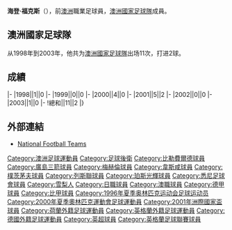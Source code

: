 {{blpunsourced|time=2015-12-26T09:47:15+00:00}}
{{Infobox football biography
|name=海登·福克斯
|image=Hayden Foxe.jpg
|fullname=Hayden Foxe
|birth_date={{Birth date and age|1977|6|23}}
|cityofbirth=[[悉尼|悉尼]]
|countryofbirth=[[澳洲|澳洲]]
|height=
|position=[[後衛_(足球)|後衛]]
|currentclub=
|years1=1997-1998
|clubs1=[[比勒費爾德阿米尼亞德國體育會|比勒費爾德]]
|caps1=
|goals1=
|years2=1998-2000
|clubs2=[[廣島三箭|廣島三箭]]
|caps2=
|goals2=
|years3=2000
|clubs3=[[皇家梅赫倫足球會|梅赫倫]]
|caps3=
|goals3=
|years4=2001-2002
|clubs4=[[西汉姆联足球俱乐部|韋斯咸]]
|caps4=
|goals4=
|years5=2002-2006
|clubs5=[[朴茨茅斯足球俱乐部|樸茨茅夫]]
|caps5=
|goals5=
|years6=2006-2007
|clubs6=[[列斯聯足球會|列斯聯]]
|caps6=
|goals6=
|years7=2007-2009
|clubs7=[[珀斯光荣足球俱乐部|珀斯光輝]]
|caps7=
|goals7=
|years8=2010-2011
|clubs8=[[悉尼足球俱乐部|悉尼FC]]
|caps8=
|goals8=
|nationalyears=1998-2003
|nationalteam=[[澳洲國家足球隊|澳洲]]
|nationalcaps(goals)=11 (2)
}}
'''海登·福克斯'''（{{Bd|1977年|6月23日||}}），前[[澳洲|澳洲]]職業足球員，[[澳洲國家足球隊|澳洲國家足球隊]]成員。

==澳洲國家足球隊==
从1998年到2003年，他共为[[澳洲國家足球隊|澳洲國家足球隊]]出场11次，打进2球。

==成績==
{{Football player national team statistics|AUS}}
|-
|1998||1||0
|-
|1999||0||0
|-
|2000||4||0
|-
|2001||5||2
|-
|2002||0||0
|-
|2003||1||0
|-
!總和||11||2
|}

==外部連結==
{{Reflist}}
*[http://www.national-football-teams.com/player/430/Hayden_Foxe.html National Football Teams] {{Wayback|url=http://www.national-football-teams.com/player/430/Hayden_Foxe.html |date=20151222093242 }}

{{Soccer-player-stub}}

{{DEFAULTSORT:Foxe, Hayden}}
[[Category:澳洲足球運動員|Category:澳洲足球運動員]]
[[Category:足球後衛|Category:足球後衛]]
[[Category:比勒費爾德球員|Category:比勒費爾德球員]]
[[Category:廣島三箭球員|Category:廣島三箭球員]]
[[Category:梅赫倫球員|Category:梅赫倫球員]]
[[Category:韋斯咸球員|Category:韋斯咸球員]]
[[Category:樸茨茅夫球員|Category:樸茨茅夫球員]]
[[Category:列斯聯球員|Category:列斯聯球員]]
[[Category:珀斯光輝球員|Category:珀斯光輝球員]]
[[Category:悉尼足球會球員|Category:悉尼足球會球員]]
[[Category:雪梨人|Category:雪梨人]]
[[Category:日職球員|Category:日職球員]]
[[Category:澳職球員|Category:澳職球員]]
[[Category:德甲球員|Category:德甲球員]]
[[Category:比甲球員|Category:比甲球員]]
[[Category:1996年夏季奥林匹克运动会足球运动员|Category:1996年夏季奥林匹克运动会足球运动员]]
[[Category:2000年夏季奧林匹克運動會足球運動員|Category:2000年夏季奧林匹克運動會足球運動員]]
[[Category:2001年洲際國家盃球員|Category:2001年洲際國家盃球員]]
[[Category:荷蘭外籍足球運動員|Category:荷蘭外籍足球運動員]]
[[Category:英格蘭外籍足球運動員|Category:英格蘭外籍足球運動員]]
[[Category:德國外籍足球運動員|Category:德國外籍足球運動員]]
[[Category:英超球員|Category:英超球員]]
[[Category:英格蘭足球聯賽球員|Category:英格蘭足球聯賽球員]]